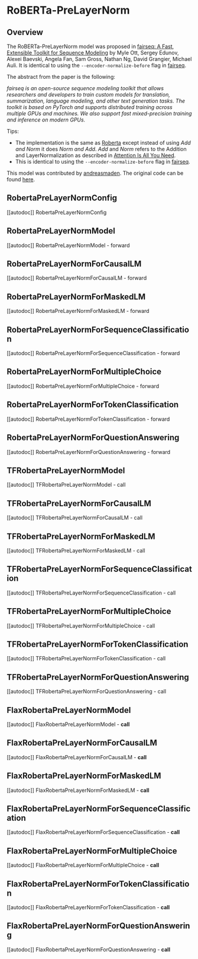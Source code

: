 <!--Copyright 2022 The HuggingFace Team. All rights reserved.

Licensed under the Apache License, Version 2.0 (the "License"); you may not use this file except in compliance with
the License. You may obtain a copy of the License at

http://www.apache.org/licenses/LICENSE-2.0

Unless required by applicable law or agreed to in writing, software distributed under the License is distributed on
an "AS IS" BASIS, WITHOUT WARRANTIES OR CONDITIONS OF ANY KIND, either express or implied. See the License for the
specific language governing permissions and limitations under the License.
-->

# RoBERTa-PreLayerNorm

## Overview

The RoBERTa-PreLayerNorm model was proposed in [fairseq: A Fast, Extensible Toolkit for Sequence Modeling](https://arxiv.org/abs/1904.01038) by Myle Ott, Sergey Edunov, Alexei Baevski, Angela Fan, Sam Gross, Nathan Ng, David Grangier, Michael Auli.
It is identical to using the `--encoder-normalize-before` flag in [fairseq](https://fairseq.readthedocs.io/).

The abstract from the paper is the following:

*fairseq is an open-source sequence modeling toolkit that allows researchers and developers to train custom models for translation, summarization, language modeling, and other text generation tasks. The toolkit is based on PyTorch and supports distributed training across multiple GPUs and machines. We also support fast mixed-precision training and inference on modern GPUs.*

Tips:

- The implementation is the same as [Roberta](roberta) except instead of using _Add and Norm_ it does _Norm and Add_. _Add_ and _Norm_ refers to the Addition and LayerNormalization as described in [Attention Is All You Need](https://arxiv.org/abs/1706.03762).
- This is identical to using the `--encoder-normalize-before` flag in [fairseq](https://fairseq.readthedocs.io/).

This model was contributed by [andreasmaden](https://huggingface.co/andreasmaden).
The original code can be found [here](https://github.com/princeton-nlp/DinkyTrain).


## RobertaPreLayerNormConfig

[[autodoc]] RobertaPreLayerNormConfig

## RobertaPreLayerNormModel

[[autodoc]] RobertaPreLayerNormModel
    - forward

## RobertaPreLayerNormForCausalLM

[[autodoc]] RobertaPreLayerNormForCausalLM
    - forward

## RobertaPreLayerNormForMaskedLM

[[autodoc]] RobertaPreLayerNormForMaskedLM
    - forward

## RobertaPreLayerNormForSequenceClassification

[[autodoc]] RobertaPreLayerNormForSequenceClassification
    - forward

## RobertaPreLayerNormForMultipleChoice

[[autodoc]] RobertaPreLayerNormForMultipleChoice
    - forward

## RobertaPreLayerNormForTokenClassification

[[autodoc]] RobertaPreLayerNormForTokenClassification
    - forward

## RobertaPreLayerNormForQuestionAnswering

[[autodoc]] RobertaPreLayerNormForQuestionAnswering
    - forward

## TFRobertaPreLayerNormModel

[[autodoc]] TFRobertaPreLayerNormModel
    - call

## TFRobertaPreLayerNormForCausalLM

[[autodoc]] TFRobertaPreLayerNormForCausalLM
    - call

## TFRobertaPreLayerNormForMaskedLM

[[autodoc]] TFRobertaPreLayerNormForMaskedLM
    - call

## TFRobertaPreLayerNormForSequenceClassification

[[autodoc]] TFRobertaPreLayerNormForSequenceClassification
    - call

## TFRobertaPreLayerNormForMultipleChoice

[[autodoc]] TFRobertaPreLayerNormForMultipleChoice
    - call

## TFRobertaPreLayerNormForTokenClassification

[[autodoc]] TFRobertaPreLayerNormForTokenClassification
    - call

## TFRobertaPreLayerNormForQuestionAnswering

[[autodoc]] TFRobertaPreLayerNormForQuestionAnswering
    - call

## FlaxRobertaPreLayerNormModel

[[autodoc]] FlaxRobertaPreLayerNormModel
    - __call__

## FlaxRobertaPreLayerNormForCausalLM

[[autodoc]] FlaxRobertaPreLayerNormForCausalLM
    - __call__

## FlaxRobertaPreLayerNormForMaskedLM

[[autodoc]] FlaxRobertaPreLayerNormForMaskedLM
    - __call__

## FlaxRobertaPreLayerNormForSequenceClassification

[[autodoc]] FlaxRobertaPreLayerNormForSequenceClassification
    - __call__

## FlaxRobertaPreLayerNormForMultipleChoice

[[autodoc]] FlaxRobertaPreLayerNormForMultipleChoice
    - __call__

## FlaxRobertaPreLayerNormForTokenClassification

[[autodoc]] FlaxRobertaPreLayerNormForTokenClassification
    - __call__

## FlaxRobertaPreLayerNormForQuestionAnswering

[[autodoc]] FlaxRobertaPreLayerNormForQuestionAnswering
    - __call__
